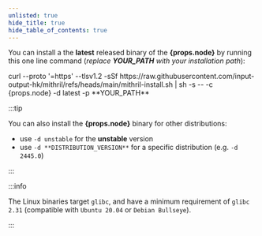 ```yaml
---
unlisted: true
hide_title: true
hide_table_of_contents: true
---
```



You can install a the **latest** released binary of the **{props.node}** by running this one line command (_replace **YOUR_PATH** with your installation path_):

<CodeBlock language="bash">
  curl --proto '=https' --tlsv1.2 -sSf
  https://raw.githubusercontent.com/input-output-hk/mithril/refs/heads/main/mithril-install.sh
  | sh -s -- -c {props.node} -d latest -p **YOUR_PATH**
</CodeBlock>

:::tip

You can also install the **{props.node}** binary for other distributions:

- use `-d unstable` for the **unstable** version
- use `-d **DISTRIBUTION_VERSION**` for a specific distribution (e.g. `-d 2445.0`)

:::

:::info

The Linux binaries target `glibc`, and have a minimum requirement of `glibc 2.31` (compatible with `Ubuntu 20.04`
or `Debian Bullseye`).

:::
